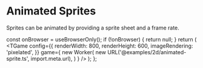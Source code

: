 # Animated Sprites

Sprites can be animated by providing a sprite sheet and a frame rate.


  const onBrowser = useBrowserOnly();
  if (!onBrowser) {
    return null;
  }
  return (
    <TGame
      config={{
        renderWidth: 800,
        renderHeight: 600,
        imageRendering: 'pixelated',
      }}
      game={
        new Worker(
          new URL('@examples/2d/animated-sprite.ts', import.meta.url),
        )
      }
    />
  );
};

<Game />

